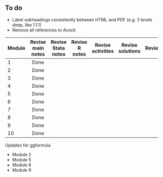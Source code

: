 ## To do

-   Label subheadings consistently between HTML and PDF (e.g. 3 levels deep, like 1.1.1)
-   Remove all references to Acock

| Module | Revise main notes | Revise Stata notes | Revise R notes | Revise activities | Revise solutions | Review |
|----|:--:|:--:|:--:|:--:|:--:|:--:|
| 1 | Done |  |  |  |  |  |
| 2 | Done |  |  |  |  |  |
| 3 | Done |  |  |  |  |  |
| 4 | Done |  |  |  |  |  |
| 5 | Done |  |  |  |  |  |
| 6 | Done |  |  |  |  |  |
| 7 | Done |  |  |  |  |  |
| 8 | Done |  |  |  |  |  |
| 9 | Done |  |  |  |  |  |
| 10 | Done |  |  |  |  |  |

Updates for ggformula

-   Module 2
-   Module 5
-   Module 8
-   Module 9
